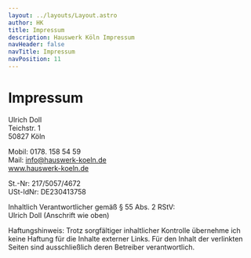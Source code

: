 ```yaml
---
layout: ../layouts/Layout.astro
author: HK
title: Impressum
description: Hauswerk Köln Impressum
navHeader: false
navTitle: Impressum
navPosition: 11
---
```


# Impressum

Ulrich Doll  
Teichstr. 1  
50827 Köln  

Mobil: 0178. 158 54 59  
Mail: info@hauswerk-koeln.de  
www.hauswerk-koeln.de  

St.-Nr: 217/5057/4672  
USt-IdNr: DE230413758  

Inhaltlich Verantwortlicher gemäß § 55 Abs. 2 RStV:   
Ulrich Doll (Anschrift wie oben)  

Haftungshinweis: Trotz sorgfältiger inhaltlicher Kontrolle übernehme ich keine Haftung für die Inhalte externer Links. Für den Inhalt der verlinkten Seiten sind ausschließlich deren Betreiber verantwortlich.